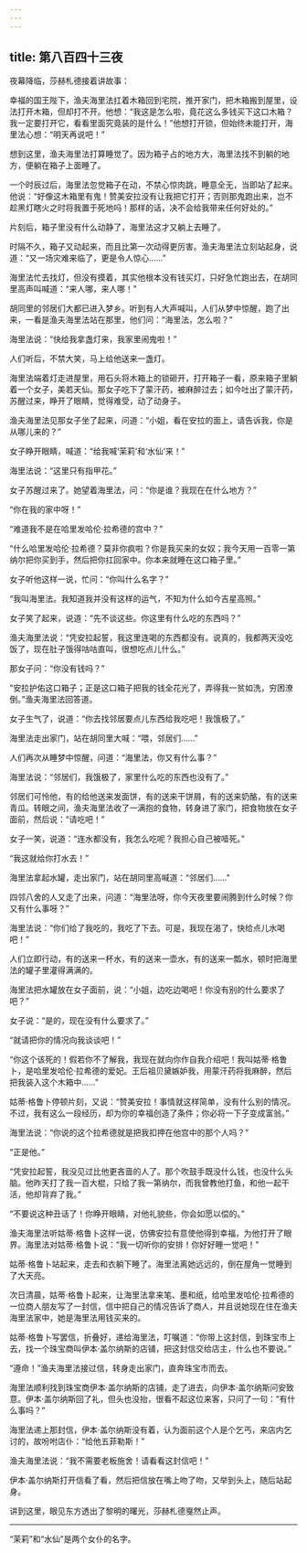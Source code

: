 ```yaml
---
---
---
```

title: 第八百四十三夜
---






夜幕降临，莎赫札德接着讲故事：





幸福的国王陛下，渔夫海里法扛着木箱回到宅院，推开家门，把木箱搬到屋里，设法打开木箱，但却打不开。他想：“我这是怎么啦，竟花这么多钱买下这口木箱？我一定要打开它，看看里面究竟装的是什么！”他想打开锁，但始终未能打开，海里法心想：“明天再说吧！”

想到这里，渔夫海里法打算睡觉了。因为箱子占的地方大，海里法找不到躺的地方，便躺在箱子上面睡了。

一个时辰过后，海里法忽觉箱子在动，不禁心惊肉跳，睡意全无，当即站了起来。他说：“好像这木箱里有鬼！赞美安拉没有让我把它打开；否则那鬼跑出来，岂不趁黑灯瞎火之时将我置于死地吗！那样的话，决不会给我带来任何好处的。”

片刻后，箱子里没有什么动静了，海里法这才又躺上去睡了。

时隔不久，箱子又动起来，而且比第一次动得更厉害。渔夫海里法立刻站起身，说道：“又一场灾难来临了，更是令人惊心……”

海里法忙去找灯，但没有摸着，其实他根本没有钱买灯，只好急忙跑出去，在胡同里高声叫喊道：“来人哪，来人哪！”

胡同里的邻居们大都已进入梦乡。听到有人大声喊叫，人们从梦中惊醒，跑了出来，一看是渔夫海里法站在那里，他们问：“海里法，怎么啦？”

海里法说：“快给我拿盏灯来，我家里闹鬼啦！”

人们听后，不禁大笑，马上给他送来一盏灯。

海里法端着灯走进屋里，用石头将木箱上的锁砸开，打开箱子一看，原来箱子里躺着一个女子，美若天仙。那女子吃下了蒙汗药，被麻醉过去；如今吐出了蒙汗药，苏醒过来，睁开了眼睛，觉得难受，动了动身子。

渔夫海里法见那女子坐了起来，问道：“小姐，看在安拉的面上，请告诉我，你是从哪儿来的？”

女子睁开眼睛，喊道：“给我喊‘茉莉’和‘水仙’来！”

海里法说：“这里只有指甲花。”

女子苏醒过来了。她望着海里法，问：“你是谁？我现在在什么地方？”

“你在我的家中呀！”

“难道我不是在哈里发哈伦·拉希德的宫中？”

“什么哈里发哈伦·拉希德？莫非你疯啦？你是我买来的女奴；我今天用一百零一第纳尔把你买到手，然后把你扛回家中。你本来就睡在这口箱子里。”

女子听他这样一说，忙问：“你叫什么名字？”

“我叫海里法。我知道我并没有这样的运气，不知为什么如今吉星高照。”

女子笑了起来，说道：“先不谈这些。你这里有什么吃的东西吗？”

渔夫海里法说：“凭安拉起誓，我这里连喝的东西都没有。说真的，我都两天没吃饭了，现在肚子饿得咕咕直叫，很想吃点儿什么。”

那女子问：“你没有钱吗？”

“安拉护佑这口箱子；正是这口箱子把我的钱全花光了，弄得我一贫如洗，穷困潦倒。”渔夫海里法回答道。

女子生气了，说道：“你去找邻居要点儿东西给我吃吧！我饿极了。”

海里法走出家门，站在胡同里大喊：“喂，邻居们……”

人们再次从睡梦中惊醒，问道：“海里法，你又有什么事？”

海里法说：“邻居们，我饿极了，家里什么吃的东西也没有了。”

邻居们可怜他，有的给他送来发面饼，有的送来干饼屑，有的送来奶酪，有的送来青瓜。转眼之间，渔夫海里法收了一满抱的食物，转身进了家门，把食物放在女子面前，然后说：“请吃吧！”

女子一笑，说道：“连水都没有，我怎么吃呢？我担心自己被噎死。”

“我这就给你打水去！”

海里法拿起水罐，走出家门，站在胡同里高喊道：“邻居们……”

四邻八舍的人又走了出来，问道：“海里法呀，你今天夜里要闹腾到什么时候？你又有什么事呀？”

海里法说：“你们给了我吃的，我吃了下去。可是，我现在渴了，快给点儿水喝吧！”

人们立即行动，有的送来一杯水，有的送来一壶水，有的送来一瓢水，顿时把海里法的罐子里灌得满满的。

海里法把水罐放在女子面前，说：“小姐，边吃边喝吧！你没有别的什么要求了吧？”

女子说：“是的，现在没有什么要求了。”

“就请把你的情况向我谈谈吧！”

“你这个该死的！假若你不了解我，我现在就向你作自我介绍吧！我叫姑蒂·格鲁卜，是哈里发哈伦·拉希德的爱妃。王后祖贝黛嫉妒我，用蒙汗药将我麻醉，然后把我装入这个木箱中……”

姑蒂·格鲁卜停顿片刻，又说：“赞美安拉！事情就这样简单，没有什么别的情况。不过，我有这么一段经历，却为你的幸福创造了条件；你必将一下子变成富翁。”

海里法说：“你说的这个拉希德就是把我扣押在他宫中的那个人吗？”

“正是他。”

“凭安拉起誓，我没见过比他更吝啬的人了。那个吹鼓手既没什么钱，也没什么头脑。他昨天打了我一百大棍，只给了我一第纳尔，而我曾教他打鱼，和他一起干活，他却背弃了我。”

“不要说这种丑话了！你睁开眼睛，对他礼貌些，你会如愿以偿的。”

渔夫海里法听姑蒂·格鲁卜这样一说，仿佛安拉有意使他得到幸福，为他打开了眼界。海里法对姑蒂·格鲁卜说：“我一切听你的安排！你好好睡一觉吧！”

姑蒂·格鲁卜站起来，走去和衣躺下睡了。海里法离她远远的，倒在屋角一觉睡到了大天亮。

次日清晨，姑蒂·格鲁卜起来，让海里法拿来笔、墨和纸，给哈里发哈伦·拉希德的一位商人朋友写了一封信，信中把自己的情况告诉了商人，并且说她现在住在渔夫海里法家中，她是海里法用钱买来的。

姑蒂·格鲁卜写罢信，折叠好，递给海里法，叮嘱道：“你带上这封信，到珠宝市上去，找一个珠宝商叫伊本·盖尔纳斯的店铺，把这封信交给店主，什么也不要说。”

“遵命！”渔夫海里法接过信，转身走出家门，直奔珠宝市而去。

海里法顺利找到珠宝商伊本·盖尔纳斯的店铺，走了进去，向伊本·盖尔纳斯问安致意。伊本·盖尔纳斯回了礼，但头也没抬，很看不起这位来客，只问了一句：“有什么事吗？”

海里法递上那封信，伊本·盖尔纳斯没有着，认为面前这个人是个乞丐，来店内乞讨的，故吩咐店仆：“给他五菲勒斯！”

渔夫海里法说：“我不需要老板施舍！请看看这封信吧！”

伊本·盖尔纳斯打开信看了看，然后把信放在嘴上吻了吻，又举到头上，随后站起身。





讲到这里，眼见东方透出了黎明的曙光，莎赫札德戛然止声。



***





“茉莉”和“水仙”是两个女仆的名字。​​​